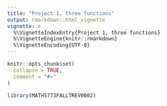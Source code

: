 ```yaml
---
title: "Project 1, three functions"
output: rmarkdown::html_vignette
vignette: >
  %\VignetteIndexEntry{Project 1, three functions}
  %\VignetteEngine{knitr::rmarkdown}
  %\VignetteEncoding{UTF-8}
---
```


```r
knitr::opts_chunk$set(
  collapse = TRUE,
  comment = "#>"
)
```

```r
library(MATH5773FALLTREV0002)
```
